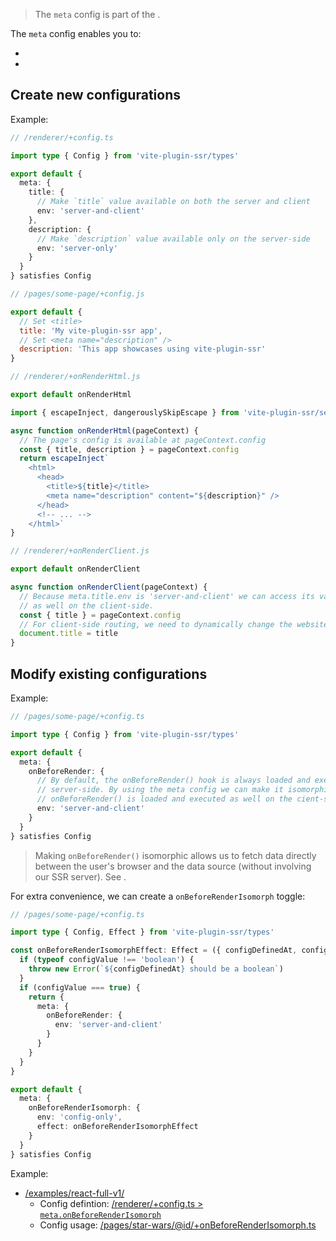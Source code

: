 
> The `meta` config is part of the <Link text="V1 design" href="/migration/v1-design" />.

The `meta` config enables you to:
 - <Link href="#create-new-configurations" titleNormalCase={true} />
 - <Link href="#modify-existing-configurations" titleNormalCase={true} />


## Create new configurations

Example:

```ts
// /renderer/+config.ts

import type { Config } from 'vite-plugin-ssr/types'

export default {
  meta: {
    title: {
      // Make `title` value available on both the server and client
      env: 'server-and-client'
    },
    description: {
      // Make `description` value available only on the server-side
      env: 'server-only'
    }
  }
} satisfies Config
```

```js
// /pages/some-page/+config.js

export default {
  // Set <title>
  title: 'My vite-plugin-ssr app',
  // Set <meta name="description" />
  description: 'This app showcases using vite-plugin-ssr'
}
```

```ts
// /renderer/+onRenderHtml.js

export default onRenderHtml

import { escapeInject, dangerouslySkipEscape } from 'vite-plugin-ssr/server'

async function onRenderHtml(pageContext) {
  // The page's config is available at pageContext.config
  const { title, description } = pageContext.config
  return escapeInject`
    <html>
      <head>
        <title>${title}</title>
        <meta name="description" content="${description}" />
      </head>
      <!-- ... -->
    </html>`
}
```

```ts
// /renderer/+onRenderClient.js

export default onRenderClient

async function onRenderClient(pageContext) {
  // Because meta.title.env is 'server-and-client' we can access its value
  // as well on the client-side.
  const { title } = pageContext.config
  // For client-side routing, we need to dynamically change the website's title
  document.title = title
}
```


## Modify existing configurations

Example:

```ts
// /pages/some-page/+config.ts

import type { Config } from 'vite-plugin-ssr/types'

export default {
  meta: {
    onBeforeRender: {
      // By default, the onBeforeRender() hook is always loaded and executed only on the
      // server-side. By using the meta config we can make it isomorphic instead:
      // onBeforeRender() is loaded and executed as well on the cient-side.
      env: 'server-and-client'
    }
  }
} satisfies Config
```

> Making `onBeforeRender()` isomorphic allows us to fetch data directly between the user's browser and the data source (without involving our SSR server). See <Link href="/onBeforeRender#client-routing" doNotInferSectionTitle={true} />.

For extra convenience, we can create a `onBeforeRenderIsomorph` toggle:

```ts
// /pages/some-page/+config.ts

import type { Config, Effect } from 'vite-plugin-ssr/types'

const onBeforeRenderIsomorphEffect: Effect = ({ configDefinedAt, configValue }) {
  if (typeof configValue !== 'boolean') {
    throw new Error(`${configDefinedAt} should be a boolean`)
  }
  if (configValue === true) {
    return {
      meta: {
        onBeforeRender: {
          env: 'server-and-client'
        }
      }
    }
  }
}

export default {
  meta: {
    onBeforeRenderIsomorph: {
      env: 'config-only',
      effect: onBeforeRenderIsomorphEffect
    }
  }
} satisfies Config
```

Example:
 - [/examples/react-full-v1/](https://github.com/brillout/vite-plugin-ssr/blob/79c2d9d614240160fa9f60f08dfd2b33cc5b3a27/examples/react-full-v1/)
   - Config defintion: [/renderer/+config.ts > `meta.onBeforeRenderIsomorph`](https://github.com/brillout/vite-plugin-ssr/blob/79c2d9d614240160fa9f60f08dfd2b33cc5b3a27/examples/react-full-v1/renderer/+config.ts#L12-L31)
   - Config usage: [/pages/star-wars/@id/+onBeforeRenderIsomorph.ts](https://github.com/brillout/vite-plugin-ssr/blob/79c2d9d614240160fa9f60f08dfd2b33cc5b3a27/examples/react-full-v1/pages/star-wars/%40id/%2BonBeforeRenderIsomorph.ts)
